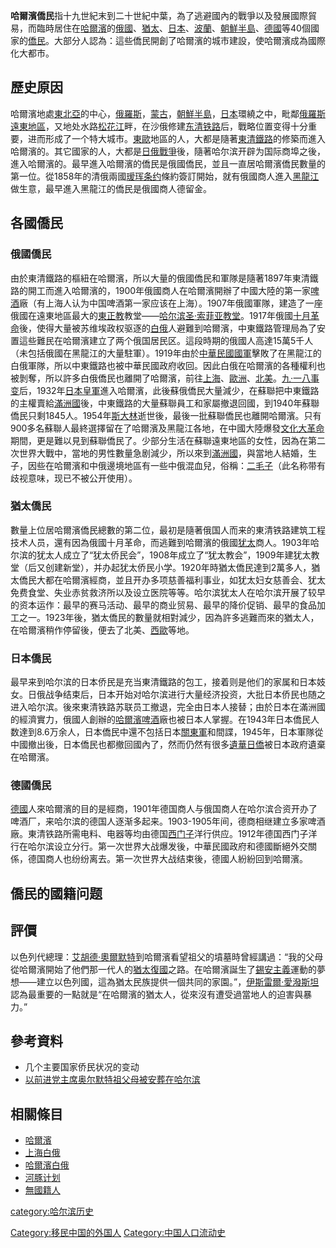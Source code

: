'''哈爾濱僑民'''指十九世紀末到二十世紀中葉，為了逃避國內的戰爭以及發展國際貿易，而臨時居住在[[哈爾濱|哈爾濱]]的[[俄國|俄國]]、[[猶太|猶太]]、[[日本|日本]]、[[波蘭|波蘭]]、[[朝鮮半島|朝鮮半島]]、[[德國|德國]]等40個國家的[[僑民|僑民]]。大部分人認為：這些僑民開創了哈爾濱的城市建設，使哈爾濱成為國際化大都市。

== 歷史原因 ==
哈爾濱地處[[東北亞|東北亞]]的中心，[[俄羅斯|俄羅斯]]，[[蒙古|蒙古]]，[[朝鮮半島|朝鮮半島]]，[[日本|日本]]環繞之中，毗鄰[[俄羅斯遠東地區|俄羅斯遠東地區]]，又地处水路[[松花江|松花江]]畔，在沙俄修建[[东清铁路|东清铁路]]后，戰略位置变得十分重要，进而形成了一个特大城市。[[東歐|東歐]]地區的人，大都是隨著[[東清鐵路|東清鐵路]]的修築而進入哈爾濱的。其它國家的人，大都是[[日俄戰爭|日俄戰爭]]後，隨著哈尔滨开辟为国际商埠之後，進入哈爾濱的。最早進入哈爾濱的僑民是俄國僑民，並且一直居哈爾濱僑民數量的第一位。從1858年的清俄兩國[[瑷珲条约|瑷珲条约]]條約簽訂開始，就有俄國商人進入[[黑龍江|黑龍江]]做生意，最早進入黑龍江的僑民是俄國商人德留金。

== 各國僑民 ==
=== 俄國僑民 ===

由於東清鐵路的樞紐在哈爾濱，所以大量的俄國僑民和軍隊是隨著1897年東清鐵路的開工而進入哈爾濱的，1900年俄國商人在哈爾濱開辦了中國大陸的第一家[[啤酒|啤酒]]廠（有上海人认为中国啤酒第一家应该在上海）。1907年俄國軍隊，建造了一座俄國在遠東地區最大的[[東正教|東正教]]教堂——[[哈尔滨圣·索菲亚教堂|哈尔滨圣·索菲亚教堂]]。1917年俄國[[十月革命|十月革命]]後，使得大量被苏维埃政权驱逐的[[白俄_(移民)|白俄]]人避難到哈爾濱，中東鐵路管理局為了安置這些難民在哈爾濱建立了两个俄国居民区。這段時期的俄國人高達15萬5千人（未包括俄國在黑龍江的大量駐軍）。1919年由於[[中華民國國軍|中華民國國軍]]擊敗了在黑龍江的白俄軍隊，所以中東鐵路也被中華民國政府收回。因此白俄在哈爾濱的各種權利也被剝奪，所以許多白俄僑民也離開了哈爾濱，前往[[上海|上海]]、[[歐洲|歐洲]]、[[北美|北美]]。[[九·一八事变|九·一八事变]]后，1932年[[日本皇軍|日本皇軍]]進入哈爾濱，此後蘇俄僑民大量減少，在蘇聯把中東鐵路的主權賣給[[滿洲國|滿洲國]]後，中東鐵路的大量蘇聯員工和家屬撤退回國，到1940年蘇聯僑民只剩1845人。1954年[[斯大林|斯大林]]逝世後，最後一批蘇聯僑民也離開哈爾濱。只有900多名蘇聯人最終選擇留在了哈爾濱及黑龍江各地，在中國大陸爆發[[文化大革命|文化大革命]]期間，更是難以見到蘇聯僑民了。少部分生活在蘇聯遠東地區的女性，因為在第二次世界大戰中，當地的男性數量急剧減少，所以來到[[滿洲國|滿洲國]]，與當地人結婚，生子，因些在哈爾濱和中俄邊境地區有一些中俄混血兒，俗稱：[[二毛子|二毛子]]（此名称带有歧视意味，现已不被公开使用）。

=== 猶太僑民 ===

數量上位居哈爾濱僑民總數的第二位，最初是隨著俄国人而来的東清铁路建筑工程技术人员，還有因為俄國十月革命，而逃難到哈爾濱的俄國[[犹太|犹太]]商人。1903年哈尔滨的犹太人成立了“犹太侨民会”，1908年成立了“犹太教会”，1909年建犹太教堂（后又创建新堂），并办起犹太侨民小学。1920年時猶太僑民達到2萬多人，猶太僑民大都在哈爾濱經商，並且开办多项慈善福利事业，如犹太妇女慈善会、犹太免费食堂、失业赤贫救济所以及设立医院等等。哈尔滨犹太人在哈尔滨开展了较早的资本运作：最早的赛马活动、最早的商业贸易、最早的降价促销、最早的食品加工之一。1923年後，猶太僑民的數量就相對減少，因為許多逃難而來的猶太人，在哈爾濱稍作停留後，便去了北美、[[西歐|西歐]]等地。

=== 日本僑民 ===

最早来到哈尔滨的日本侨民是充当東清鐵路的包工，接着则是他们的家属和日本妓女。日俄战争结束后，日本开始对哈尔滨进行大量经济投资，大批日本侨民也随之进入哈尔滨。後來東清铁路苏联员工撤退，完全由日本人接替；由於日本在滿洲國的經濟實力，俄國人創辦的[[哈爾濱啤酒|哈爾濱啤酒]]廠也被日本人掌握。在1943年日本僑民人数達到8.6万余人，日本僑民中還不包括日本[[關東軍|關東軍]]和間諜，1945年，日本軍隊從中國撤出後，日本僑民也都撤回國內了，然而仍然有很多[[遺華日僑|遺華日僑]]被日本政府遺棄在哈爾濱。

=== 德國僑民 ===

[[德國|德國]]人來哈爾濱的目的是經商，1901年德国商人与俄国商人在哈尔滨合资开办了啤酒厂，来哈尔滨的德国人逐渐多起来。1903-1905年间，德商相继建立多家啤酒廠。東清铁路所需电料、电器等均由德国[[西门子|西门子]]洋行供应。1912年德国西门子洋行在哈尔滨设立分行。第一次世界大战爆发後，中華民國政府和德國斷絕外交關係，德国商人也纷纷离去。第一次世界大战结束後，德國人紛紛回到哈爾濱。

==僑民的國籍问题 ==

== 評價 ==
以色列代總理：[[艾胡德·奧爾默特|艾胡德·奧爾默特]]到哈爾濱看望祖父的墳墓時曾經講過：“我的父母從哈爾濱開始了他們那一代人的[[猶太復國|猶太復國]]之路。在哈爾濱誕生了[[錫安主義|錫安主義]]運動的夢想——建立以色列國，這為猶太民族提供一個共同的家園。”，[[伊斯雷爾·愛潑斯坦|伊斯雷爾·愛潑斯坦]]認為最重要的一點就是“在哈爾濱的猶太人，從來沒有遭受過當地人的迫害與暴力。”

== 參考資料 ==
*几个主要国家侨民状况的变动
* [http://news.sina.com.cn/w/2006-03-28/14029464143.shtml 以前进党主席奥尔默特祖父母被安葬在哈尔滨]{{Wayback|url=http://news.sina.com.cn/w/2006-03-28/14029464143.shtml |date=20060519030521 }}

== 相關條目 ==
*[[哈爾濱|哈爾濱]]
*[[上海白俄|上海白俄]]
*[[哈爾濱白俄|哈爾濱白俄]]
*[[河豚计划|河豚计划]]
*[[無國籍人|無國籍人]]

[[category:哈尔滨历史|category:哈尔滨历史]]
[[Category:移民中国的外国人|Category:移民中国的外国人]]
[[Category:中国人口流动史|Category:中国人口流动史]]